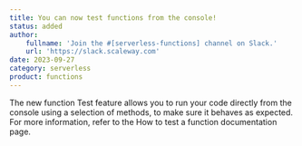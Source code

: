```yaml
---
title: You can now test functions from the console!
status: added
author:
    fullname: 'Join the #[serverless-functions] channel on Slack.'
    url: 'https://slack.scaleway.com'
date: 2023-09-27
category: serverless
product: functions
---
```


The new function Test feature allows you to run your code directly from the console using a selection of methods, to make sure it behaves as expected. For more information, refer to the <Link to=https://www.scaleway.com/en/docs/serverless/functions/how-to/test-a-function/>How to test a function</Link> documentation page.

